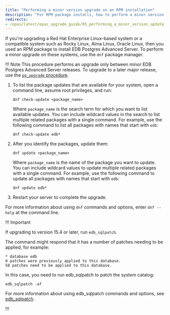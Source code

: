 ```yaml
---
title: "Performing a minor version upgrade on an RPM installation"
description: "For RPM package installs, how to perform a minor version upgrade to a more recent version."
redirects:
- /epas/latest/epas_upgrade_guide/05_performing_a_minor_version_update_of_an_rpm_installation/
---
```


If you're upgrading a Red Hat Enterprise Linux-based system or a compatible system such as Rocky Linux, Alma Linux, Oracle Linux, then you used an RPM package to install EDB Postgres Advanced Server. To perform a minor upgrade on these systems, use the `dnf` package manager.

!!! Note
    This procedure performs an upgrade only between minor EDB Postgres Advanced Server releases. To upgrade to a later major release, use the [`pg_upgrade` procedure](../major_upgrade/).

1.  To list the package updates that are available for your system, open a command line, assume root privileges, and run:

    ```shell
    dnf check-update <package_name>
    ```

    Where `package_name` is the search term for which you want to list available updates. You can include wildcard values in the search to list multiple related packages with a single command. For example, use the following command to list all packages with names that start with `edb`:

    ```shell
    dnf check-update edb*
    ```
    
1.  After you identify the packages, update them:

    ```shell
    dnf update <package_name>
    ```

    Where `package_name` is the name of the package you want to update. You can include wildcard values to update multiple related packages with a single command. For example, use the following command to update all packages with names that start with `edb`:

    ```shell
    dnf update edb*
    ```

1.  Restart your server to complete the upgrade. 

For more information about using `dnf` commands and options, enter `dnf --help` at the command line.

!!! Important
    
If upgrading to version 15.4  or later, run `edb_sqlpatch`.

The command might respond that it has a number of patches needing to be applied, for example:

```console
* database edb
0 patches were previously applied to this database.
58 patches need to be applied to this database.
```

In this case, you need to run edb_sqlpatch to patch the system catalog:

```shell
edb_sqlpatch -af
```

For more information about using edb_sqlpatch commands and options, see [edb_sqlpatch](/tools/edb_sqlpatch/).

!!!


